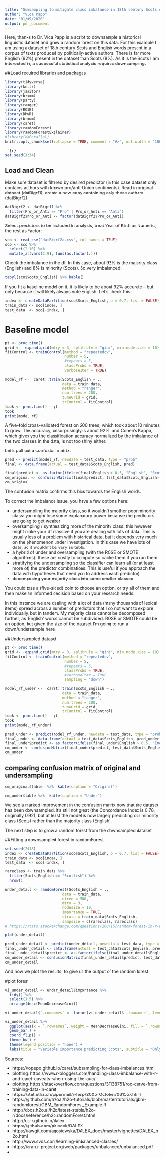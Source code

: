 ---
title: "Subsampling to mitigate class imbalance in 18th century Scots dataset"
author: "Vica Papp"
date: "01/09/2020"
output: pdf_document
---

Here, thanks to Dr. Vica Papp is a script to downsample a historical linguistic dataset and grow a random forest on this data. For this example I am using a dataset of 18th century Scots and English words present in a corpus of texts produced by politically-active authors. There is far more English (92%) present in the dataset than Scots (8%). As it is the Scots I am interested in, a successful statistical analysis requires downsampling. 

##Load required libraries and packages
```{r setup, include=FALSE}
library(tidyverse)
library(knitr)
library(janitor)
library(broom)
library(party)
library(ranger)
library(ROSE)
library(DMwR)
library(broom)
library(caret)
library(randomForest)
library(randomForestExplainer)
#library(doParallel)
knitr::opts_chunk$set(collapse = TRUE, comment = "#>", out.width = "100%", warning = FALSE, message = FALSE, echo = TRUE, tidy = FALSE, size = "small")(echo = TRUE)

``{r}
set.seed(1234)
```


## Load and Clean

Make sure dataset is filtered by desired predictor (in this case dataset only contains authors with known pro/anti-Union sentiments). Read in original dataset (datBigrf1), create a new copy containing only these authors (datBigrf2):

```{r, eval = FALSE}
datBigrf2 <- datBigrf1 %>%
  filter(Pro_or_Anti == "Pro" | Pro_or_Anti == "Anti")
datBigrf2$Pro_or_Anti <- factor(datBigrf2$Pro_or_Anti)
```

Select predictors to be included in analysis, treat Year of Birth as Numeric, the rest as Factor:

```{r load}
sco <- read_csv("datBigrf2a.csv", col_names = TRUE)
sco <- sco %>% 
  select(2:10) %>%
  mutate_at(vars(2:9), funs(as.factor(.)))
```

Check the imbalance in the df. In this case, about 92% is the majority class (English) and 8% is minority (Scots). So very imbalanced:

```{r}
tabyl(sco$Scots_English) %>% kable()
```

If you fit a baseline model on it, it is likely to be about 92% accurate -- but only because it will likely always vote English. Let's check this:

```{r, partition}

index <- createDataPartition(sco$Scots_English, p = 0.7, list = FALSE)
train_data <- sco[index, ]
test_data  <- sco[-index, ]

```

# Baseline model

```{r rf_base, cache=TRUE, message=FALSE}
pt <- proc.time()
grid <-  expand.grid(mtry = 3, splitrule = "gini", min.node.size = 10)
fitControl <- trainControl(method = "repeatedcv",
                           number = 5,
                           #repeats = 5, 
                           classProbs = TRUE,
                           verboseIter = TRUE)

model_rf <-  caret::train(Scots_English ~ ., 
                          data = train_data, 
                          method = "ranger", 
                          num.trees = 200, 
                          tuneGrid = grid, 
                          trControl = fitControl)
took <- proc.time() - pt
took
print(model_rf)

```

A five-fold cross-validated forest on 200 trees, which took about 10 minutes to grow. The accuracy, unsurprisingly is about 92%, and Cohen's Kappa, which gives you the classification accuracy normalized by the imbalance of the two classes in the data, is not too shiny either.

Let's pull out a confusion matrix:

```{r rf_base_cm, echo=FALSE, message=FALSE, cache=TRUE}
pred <- predict(model_rf, newdata = test_data, type = "prob")
final <- data.frame(actual = test_data$Scots_English, pred)

final$predict <- as.factor(ifelse(final$English > 0.5, "English", "Scottish"))
cm_original <- confusionMatrix(final$predict, test_data$Scots_English)
cm_original
```
The confusion matrix confirms this bias towards the English words.


To correct the imbalance issue, you have a few options here:

- undersampling the majority class, so it wouldn't smother poor minority class: you might lose some explanatory power because the predictors are going to get weaker
- oversampling / synthesizing more of the minority class: this however might make your df massive if you are dealing with lots of data. This is usually less of a problem with historical data, but it depends very much on the phenomenon under investigation. In this case we have lots of data, so it wouldn't be very suitable.
- a hybrid of under and oversampling (with the ROSE or SMOTE algorithms): these are costly to compute so cache them if you run them
- stratifying the undersampling so the classifier can learn all (or at least more of) the predictor combinations. This is useful if you approach the data with hypotheses that need you to address each predictor)
- decomposing your majority class into some smaller classes

You could toss a (five-sided) coin to choose an option, or try all of them and then make an informed decision based on your research needs.

In this instance we are dealing with a lot of data (many thousands of lexical items) spread across a number of predictors that I do not want to explore individually, but in tandem. My majority class cannot be decomposed further, as 'English' words cannot be subdivided. ROSE or SMOTE could be an option, but given the size of the dataset I'm going to run a down/undersample here.

##Undersampled dataset

```{r, rf_under, cache=TRUE, message=FALSE}
pt <- proc.time()
grid <-  expand.grid(mtry = 3, splitrule = "gini", min.node.size = 10)
fitControl <- trainControl(method = "repeatedcv",
                           number = 5,
                           #repeats = 5, 
                           classProbs = TRUE,
                           #verboseIter = TRUE,
                           sampling = "down")

model_rf_under <-  caret::train(Scots_English ~ ., 
                          data = train_data, 
                          method = "ranger", 
                          num.trees = 200, 
                          tuneGrid = grid, 
                          trControl = fitControl)
took <- proc.time() - pt
took
print(model_rf_under)

pred_under <- predict(model_rf_under, newdata = test_data, type = "prob")
final_under <- data.frame(actual = test_data$Scots_English, pred_under)
final_under$predict <- as.factor(ifelse(final_under$English > 0.5, "English", "Scottish"))
cm_under <- confusionMatrix(final_under$predict, test_data$Scots_English)
cm_under

```


## comparing confusion matrix of original and undersampling
```{r, echo=FALSE, message=FALSE}
cm_original$table  %>%  kable(caption = "Original")

```

```{r, echo=FALSE, message=FALSE}
cm_under$table %>%  kable(caption = "Under")

```

We see a marked improvement in the confusion matrix now that the dataset has been downsampled. It's still not great (the Concordance Index is 0.78, originally 0.92), but at least the model is now largely predicting our minority class (Scots) rather than the majority class (English).

The next step is to grow a random forest from the downsampled dataset

##Fitting a downsampled forest in randomForest

```{r rf_in_rF, cache=TRUE, echo=FALSE, message=FALSE}
set.seed(2018)
index <- createDataPartition(sco$Scots_English, p = 0.7, list = FALSE)
train_data <- sco[index, ]
test_data  <- sco[-index, ]

rareclass <- train_data %>% 
  filter(Scots_English == "Scottish") %>% 
  nrow()

under_detail <- randomForest(Scots_English ~ ., 
                          data = train_data, 
                          ntree = 500, 
                          mtry = 3,
                          nodesize = 10,
                          importance = TRUE,
                          strata = train_data$Scots_English,
                          sampsize = c(rareclass, rareclass))
# https://stats.stackexchange.com/questions/168415/random-forest-in-r-using-unbalanced-data

plot(under_detail)

pred_under_detail <- predict(under_detail, newdata = test_data, type = "prob")
final_under_detail <- data.frame(actual = test_data$Scots_English, pred_under_detail)
final_under_detail$predict <- as.factor(ifelse(final_under_detail$English > 0.5, "English", "Scottish"))
cm_under_detail <- confusionMatrix(final_under_detail$predict, test_data$Scots_English)
cm_under_detail

```

And now we plot the results, to give us the output of the random forest

#plot forest
```{r vi, eval=FALSE, include=FALSE, cache=TRUE}
vi_under_detail <- under_detail$importance %>%
  tidy() %>%
  select(1,5) %>% 
  arrange(desc(MeanDecreaseGini))

vi_under_detail$`.rownames` <- factor(vi_under_detail$`.rownames`, levels = vi_under_detail$`.rownames`)

vi_under_detail %>%
  ggplot(aes(x = `.rownames`, weight = MeanDecreaseGini, fill = `.rownames`)) +
  geom_bar() +
  coord_flip() +
  theme_bw() +
  theme(legend.position = "none") +
  labs(title = "Variable importance predicting Scots", subtitle = "Only authors with known anti/pro sentiment", y = "Mean Gini Decrease", x = "variable")

```



Sources:

- https://topepo.github.io/caret/subsampling-for-class-imbalances.html
- plotting: https://www.r-bloggers.com/handling-class-imbalance-with-r-and-caret-caveats-when-using-the-auc/
- plotting: https://stackoverflow.com/questions/31138751/roc-curve-from-training-data-in-caret
- https://stat.ethz.ch/pipermail/r-help/2005-October/081557.html
- https://github.com/h2oai/h2o-tutorials/blob/master/tutorials/gbm-randomforest/GBM_RandomForest_Example.R
- http://docs.h2o.ai/h2o/latest-stable/h2o-r/docs/reference/h2o.randomForest.html
- http://uc-r.github.io/dalex
- https://github.com/pbiecek/DALEX
- https://rawgit.com/agosiewska/DALEX_docs/master/vignettes/DALEX_h2o.html
- http://www.svds.com/learning-imbalanced-classes/
- https://cran.r-project.org/web/packages/unbalanced/unbalanced.pdf
- 
